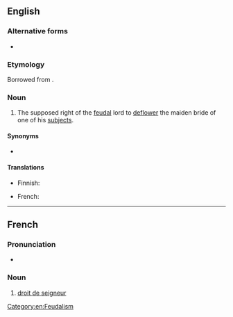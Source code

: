 ==English==
{{wikipedia}}

===Alternative forms===
* {{alter|en|droit du seigneur}}

===Etymology===
Borrowed from {{bor|en|fr|[[droit]] [[de]] [[seigneur]]||lord's right}}.

===Noun===
{{en-noun|head=droit de seigneur|-}}

# The supposed right of the [[feudal]] lord to [[deflower]] the maiden bride of one of his [[subject]]s.

====Synonyms====
* {{l|en|ius primae noctis}}

====Translations====
{{trans-top}}
* Finnish: {{t|fi|ensiyön oikeus}}
{{trans-mid}}
* French: {{t+|fr|droit de cuissage|m}}
{{trans-bottom}}

[[Category:en:Feudalism]]

----

==French==
{{rfv|fr}}

===Pronunciation===
* {{fr-IPA}}

===Noun===
{{fr-noun|m|-}}

# [[#English|droit de seigneur]]